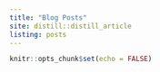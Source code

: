 ```yaml
---
title: "Blog Posts"
site: distill::distill_article
listing: posts
---
```


```r
knitr::opts_chunk$set(echo = FALSE)
```
